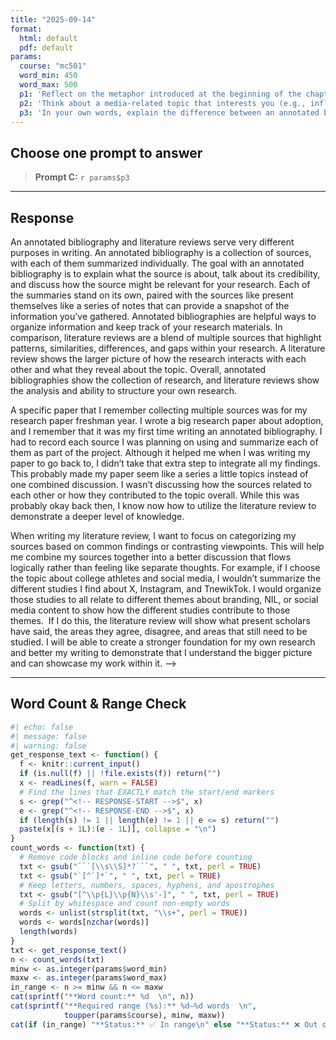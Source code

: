 ```yaml
---
title: "2025-09-14"
format:
  html: default
  pdf: default
params:
  course: "mc501"
  word_min: 450
  word_max: 500
  p1: 'Reflect on the metaphor introduced at the beginning of the chapter: walking into a conversation that’s already underway. Have you ever had that experience in real life (in class, online, or at work)? What happened when you did—or didn’t—take the time to listen first? How does that scenario relate to the role of the literature review in research? Why is it important to understand what’s already been said before adding your ideas?'
  p2: 'Think about a media-related topic that interests you (e.g., influencer culture, video game violence, media portrayals of mental health). Now imagine you are preparing to write a literature review on that topic. What kind of “gap” would you look for to justify a new study? Would it be a topical void, a contradiction, or an overlooked perspective? Why does that kind of gap matter in media research?'
  p3: 'In your own words, explain the difference between an annotated bibliography and a proper literature review. Why is that difference significant? Reflect on a time when you had to summarize multiple sources for a paper or project. Did you organize those sources thematically, or treat each one individually? Looking ahead, how will your approach change when writing your literature review?'
---
```


## Choose **one** prompt to answer

> **Prompt C:** `r params$p3`

------------------------------------------------------------------------

## Response

<!-- RESPONSE-START -->

An annotated bibliography and literature reviews serve very different purposes in writing. An annotated bibliography is a collection of sources, with each of them summarized individually. The goal with an annotated bibliography is to explain what the source is about, talk about its credibility, and discuss how the source might be relevant for your research. Each of the summaries stand on its own, paired with the sources like present themselves like a series of notes that can provide a snapshot of the information you’ve gathered. Annotated bibliographies are helpful ways to organize information and keep track of your research materials. In comparison, literature reviews are a blend of multiple sources that highlight patterns, similarities, differences, and gaps within your research. A literature review shows the larger picture of how the research interacts with each other and what they reveal about the topic. Overall, annotated bibliographies show the collection of research, and literature reviews show the analysis and ability to structure your own research.

A specific paper that I remember collecting multiple sources was for my research paper freshman year. I wrote a big research paper about adoption, and I remember that it was my first time writing an annotated bibliography. I had to record each source I was planning on using and summarize each of them as part of the project. Although it helped me when I was writing my paper to go back to, I didn’t take that extra step to integrate all my findings. This probably made my paper seem like a series a little topics instead of one combined discussion. I wasn’t discussing how the sources related to each other or how they contributed to the topic overall. While this was probably okay back then, I know now how to utilize the literature review to demonstrate a deeper level of knowledge. 

When writing my literature review, I want to focus on categorizing my sources based on common findings or contrasting viewpoints. This will help me combine my sources together into a better discussion that flows logically rather than feeling like separate thoughts. For example, if I choose the topic about college athletes and social media, I wouldn’t summarize the different studies I find about X, Instagram, and TnewikTok. I would organize those studies to all relate to different themes about branding, NIL, or social media content to show how the different studies contribute to those themes.  If I do this, the literature review will show what present scholars have said, the areas they agree, disagree, and areas that still need to be studied. I will be able to create a stronger foundation for my own research and better my writing to demonstrate that I understand the bigger picture and can showcase my work within it. --\>

------------------------------------------------------------------------

## Word Count & Range Check

```r
#| echo: false
#| message: false
#| warning: false
get_response_text <- function() {
  f <- knitr::current_input()
  if (is.null(f) || !file.exists(f)) return("")
  x <- readLines(f, warn = FALSE)
  # Find the lines that EXACTLY match the start/end markers
  s <- grep("^<!-- RESPONSE-START -->$", x)
  e <- grep("^<!-- RESPONSE-END -->$", x)
  if (length(s) != 1 || length(e) != 1 || e <= s) return("")
  paste(x[(s + 1L):(e - 1L)], collapse = "\n")
}
count_words <- function(txt) {
  # Remove code blocks and inline code before counting
  txt <- gsub("```[\\s\\S]*?```", " ", txt, perl = TRUE)
  txt <- gsub("`[^`]*`", " ", txt, perl = TRUE)
  # Keep letters, numbers, spaces, hyphens, and apostrophes
  txt <- gsub("[^\\p{L}\\p{N}\\s'-]", " ", txt, perl = TRUE)
  # Split by whitespace and count non-empty words
  words <- unlist(strsplit(txt, "\\s+", perl = TRUE))
  words <- words[nzchar(words)]
  length(words)
}
txt <- get_response_text()
n <- count_words(txt)
minw <- as.integer(params$word_min)
maxw <- as.integer(params$word_max)
in_range <- n >= minw && n <= maxw
cat(sprintf("**Word count:** %d  \n", n))
cat(sprintf("**Required range (%s):** %d–%d words  \n",
            toupper(params$course), minw, maxw))
cat(if (in_range) "**Status:** ✅ In range\n" else "**Status:** ❌ Out of range\n")
```
